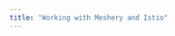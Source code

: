 ```yaml
---
title: "Working with Meshery and Istio"
---
```


<div id="katacoda-scenario"
  data-katacoda-id="layer5/courses/meshery-adapters/istio-meshery-adapter"
  data-katacoda-startscenariobuttontext="Start Scenario"
  data-katacoda-ctaurl="https://layer5-ng.io/"
  data-katacoda-color="#3C494F"
  data-katacoda-secondary="#00b39f"
  data-katacoda-background="#fff"
  data-katacoda-hideprogress="true"
  data-katacoda-font="Open Sans"
  data-katacoda-fontheader="Open Sans">
</div>


